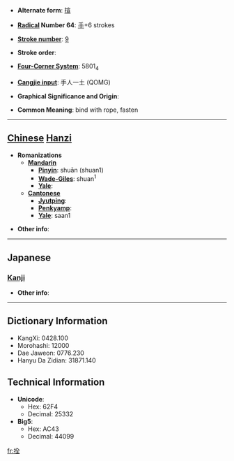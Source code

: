 * '''Alternate form''': [[揎]]

* '''[[Wiktionary:Chinese radical index| Radical]] Number 64''': [[Wiktionary:Chinese radical index 手|手]]+6 strokes

* '''[[Wiktionary:Chinese total strokes index|Stroke number]]''': [[Wiktionary:Chinese total strokes index 9|9]]

* '''Stroke order''': 

* '''[[Wiktionary:Chinese four corner index|Four-Corner System]]''': 5801<sub>4</sub>

* '''[[Wiktionary:Chinese Cangjie index|Cangjie input]]''': 手人一土 (QOMG)

* '''Graphical Significance and Origin''': 

* '''Common Meaning''': bind with rope, fasten

----

== [[Chinese]] [[Hanzi]] ==

* '''Romanizations'''
** '''[[Mandarin]]'''
*** '''[[Pinyin]]''': shuān (shuan1)
*** '''[[Wade-Giles]]''': shuan<sup>1</sup>
*** '''[[Yale]]''': 
** '''[[Cantonese]]'''
*** '''[[Jyutping]]''':
*** '''[[Penkyamp]]''': 
*** '''[[Yale]]''': saan1

* '''Other info''': 

----

==Japanese==
===[[Kanji]]===
{{kanji|on readings=[[せん]] (sen)
|kun readings=[[えらぶ]] (erabu)
}}

* '''Other info''':  

----

== Dictionary Information ==

* KangXi: 0428.100
* Morohashi: 12000
* Dae Jaweon: 0776.230
* Hanyu Da Zidian: 31871.140

== Technical Information ==

* '''Unicode''':
** Hex: 62F4
** Decimal: 25332
* '''Big5''':
** Hex: AC43
** Decimal: 44099

[[fr:拴]]